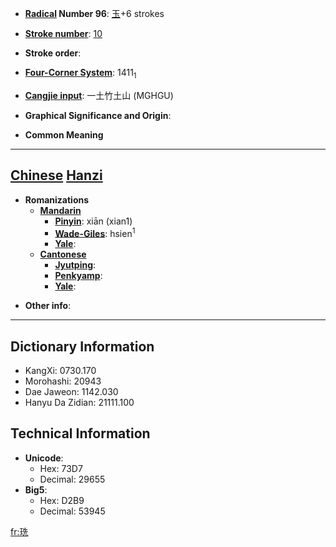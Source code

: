 * '''[[Wiktionary:Chinese radical index| Radical]] Number 96''': [[Wiktionary:Chinese radical index 玉|玉]]+6 strokes

* '''[[Wiktionary:Chinese total strokes index|Stroke number]]''': [[Wiktionary:Chinese total strokes index 10|10]]

* '''Stroke order''': 

* '''[[Wiktionary:Chinese four corner index|Four-Corner System]]''': 1411<sub>1</sub>

* '''[[Wiktionary:Chinese Cangjie index|Cangjie input]]''': 一土竹土山 (MGHGU)

* '''Graphical Significance and Origin''': 

* '''Common Meaning'''

----

== [[Chinese]] [[Hanzi]] ==

* '''Romanizations'''
** '''[[Mandarin]]'''
*** '''[[Pinyin]]''': xiān (xian1)
*** '''[[Wade-Giles]]''': hsien<sup>1</sup>
*** '''[[Yale]]''': 
** '''[[Cantonese]]'''
*** '''[[Jyutping]]''':
*** '''[[Penkyamp]]''': 
*** '''[[Yale]]''': 

* '''Other info''': 

----

== Dictionary Information ==

* KangXi: 0730.170
* Morohashi: 20943
* Dae Jaweon: 1142.030
* Hanyu Da Zidian: 21111.100

== Technical Information ==

* '''Unicode''':
** Hex: 73D7
** Decimal: 29655
* '''Big5''':
** Hex: D2B9
** Decimal: 53945

[[fr:珗]]